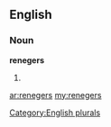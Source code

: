 ==English==

===Noun===
'''renegers'''

# {{plural of|[[reneger]]}}

[[Category:English plurals]]

[[ar:renegers]]
[[my:renegers]]